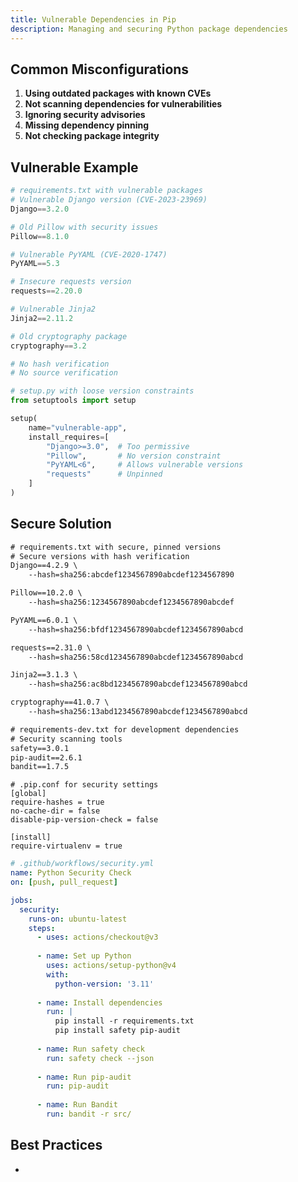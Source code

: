 ```yaml
---
title: Vulnerable Dependencies in Pip
description: Managing and securing Python package dependencies
---
```


## Common Misconfigurations

1. **Using outdated packages with known CVEs**
2. **Not scanning dependencies for vulnerabilities**
3. **Ignoring security advisories**
4. **Missing dependency pinning**
5. **Not checking package integrity**

## Vulnerable Example

```python
# requirements.txt with vulnerable packages
# Vulnerable Django version (CVE-2023-23969)
Django==3.2.0

# Old Pillow with security issues
Pillow==8.1.0

# Vulnerable PyYAML (CVE-2020-1747)
PyYAML==5.3

# Insecure requests version
requests==2.20.0

# Vulnerable Jinja2
Jinja2==2.11.2

# Old cryptography package
cryptography==3.2

# No hash verification
# No source verification
```

```python
# setup.py with loose version constraints
from setuptools import setup

setup(
    name="vulnerable-app",
    install_requires=[
        "Django>=3.0",  # Too permissive
        "Pillow",       # No version constraint
        "PyYAML<6",     # Allows vulnerable versions
        "requests"      # Unpinned
    ]
)
```

## Secure Solution

```txt
# requirements.txt with secure, pinned versions
# Secure versions with hash verification
Django==4.2.9 \
    --hash=sha256:abcdef1234567890abcdef1234567890

Pillow==10.2.0 \
    --hash=sha256:1234567890abcdef1234567890abcdef

PyYAML==6.0.1 \
    --hash=sha256:bfdf1234567890abcdef1234567890abcd

requests==2.31.0 \
    --hash=sha256:58cd1234567890abcdef1234567890abcd

Jinja2==3.1.3 \
    --hash=sha256:ac8bd1234567890abcdef1234567890abcd

cryptography==41.0.7 \
    --hash=sha256:13abd1234567890abcdef1234567890abcd
```

```txt
# requirements-dev.txt for development dependencies
# Security scanning tools
safety==3.0.1
pip-audit==2.6.1
bandit==1.7.5
```

```settings
# .pip.conf for security settings
[global]
require-hashes = true
no-cache-dir = false
disable-pip-version-check = false

[install]
require-virtualenv = true
```

```yaml
# .github/workflows/security.yml
name: Python Security Check
on: [push, pull_request]

jobs:
  security:
    runs-on: ubuntu-latest
    steps:
      - uses: actions/checkout@v3
      
      - name: Set up Python
        uses: actions/setup-python@v4
        with:
          python-version: '3.11'
      
      - name: Install dependencies
        run: |
          pip install -r requirements.txt
          pip install safety pip-audit
      
      - name: Run safety check
        run: safety check --json
      
      - name: Run pip-audit
        run: pip-audit
      
      - name: Run Bandit
        run: bandit -r src/
```

## Best Practices

* 